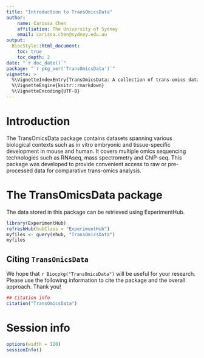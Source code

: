```yaml
---
title: "Introduction to TransOmicsData"
author: 
    name: Carissa Chen
    affiliation: The University of Sydney
    email: carissa.chen@sydney.edu.au
output:
  BiocStyle::html_document:
    toc: true
    toc_depth: 2
date: "`r doc_date()`"
package: "`r pkg_ver('TransOmicsData')`"
vignette: >
  %\VignetteIndexEntry{TransOmicsData: A collection of trans-omics datasets across various biological systems}
  %\VignetteEngine{knitr::rmarkdown}
  %\VignetteEncoding{UTF-8}  
---
```


# Introduction

The TransOmicsData package contains datasets spanning various biological contexts such as in vitro embryonic and tissue-specific development in mouse and human. It covers multiple omics sequencing technologies such as RNAseq, mass spectrometry and ChIP-seq. This package was developed to provide convenient access to raw or pre-processed data for comparative trans-omics analysis.

# The TransOmicsData package

The data stored in this package can be retrieved using ExperimentHub.

```r
library(ExperimentHub)
refreshHub(hubClass = "ExperimentHub")
myfiles <- query(ehub, "TransOmicsData")
myfiles
```

## Citing `TransOmicsData`

We hope that `r Biocpkg("TransOmicsData")` will be useful for your research. Please use the following information to cite the package and the overall approach. Thank you!

```r
## Citation info
citation("TransOmicsData")
```

# Session info {.unnumbered}

```r
options(width = 120)
sessionInfo()
```
